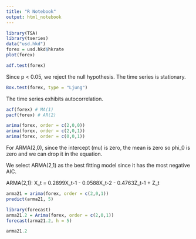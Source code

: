 ```yaml
---
title: "R Notebook"
output: html_notebook
---
```



```r
library(TSA)
library(tseries)
data("usd.hkd")
forex = usd.hkd$hkrate
plot(forex)
```

```r
adf.test(forex)
```

Since p < 0.05, we reject the null hypothesis. The time series is stationary.

```r
Box.test(forex, type = "Ljung")
```

The time series exhibits autocorrelation.

```r
acf(forex) # MA(1)
pacf(forex) # AR(2)
```

```r
arima(forex, order = c(2,0,0))
arima(forex, order = c(2,0,1))
arima(forex, order = c(0,0,1))
```
For ARMA(2,0), since the intercept (mu) is zero, the mean is zero so phi_0 is zero and we can drop it in the equation.

We select ARMA(2,1) as the best fitting model since it has the most negative AIC.

ARMA(2,1): X_t = 0.2899X_t-1 - 0.0588X_t-2 - 0.4763Z_t-1 + Z_t

```r
arma21 = arima(forex, order = c(2,0,1))
predict(arma21, 5)
```
```r
library(forecast)
arma21.2 = Arima(forex, order = c(2,0,1))
forecast(arma21.2, h = 5)
```
```r
arma21.2
```

